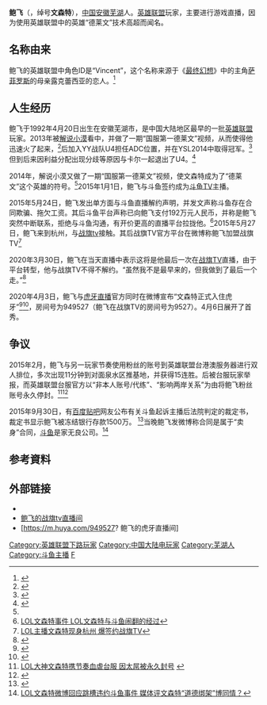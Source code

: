 {{noteTA
| G1=Games
| G2=LOL
| 1 = zh-cn:国服; zh-tw:陸服;
| 2 = zh-cn:最终幻想; zh-hk:最終幻想; zh-tw:Final Fantasy;
| 3 = zh-cn:萨菲罗斯; zh-hk:錫菲羅斯; zh-tw:賽菲羅斯;
| 4 = zh-cn:举报; zh-tw:檢舉;
}}
{{Infobox person
| 姓名 = 鲍飞
| 圖像 =
| 圖像大小 =
| 圖像說明 =
| 出生日期 = {{Birth date and age|1992|4|20|}}
| 出生地 = {{CHN}}[[安徽省|安徽省]][[芜湖市|芜湖市]]
| 死亡日期 =
| 死亡地 =
| 居住地 =
| 國籍 = {{PRC}}
| 別名 = 文森特
| 語言 = [[漢語|漢語]]
| 職業 = 遊戲直播
| 活躍時期 =
| 網站 =
}}
'''鲍飞'''（{{bd|1992年|4月20日}}，绰号'''文森特'''），[[中国|中国]][[安徽|安徽]][[芜湖市|芜湖]]人。[[英雄联盟|英雄联盟]]玩家，主要进行游戏直播，因为使用英雄联盟中的英雄“德莱文”技术高超而闻名。

==名称由来==
鲍飞的英雄联盟中角色ID是“Vincent”，这个名称来源于《[[最终幻想系列|最终幻想]]》中的主角[[萨菲罗斯|萨菲罗斯]]的母亲露克蕾西亚的恋人{{link-en|文森特·瓦伦汀|Vincent Valentine}}。<ref>{{Cite web |url = http://lol.tuwan.com/108771/ |title = lol文森特是谁？怎么火的？ |author = 兔小睡 |date = 2015年5月28日 |publisher = 兔玩LOL |language = zh-cn }}</ref>

==人生经历==
鲍飞于1992年4月20日出生在安徽芜湖市，是中国大陆地区最早的一批[[英雄联盟|英雄联盟]]玩家。2013年被[[解说小漠|解说小漠]]看中，并做了一期“国服第一德莱文”视频，从而使得他迅速火了起来，<ref name="文森特介绍">{{Cite web|url=http://www.52pk.com/gl/6444706.shtml|title=《英雄联盟LOL》国服第一德莱文文森特介绍|author=FT|date=2015年6月12日|publisher=52PK|language=zh-cn}}</ref>后加入YY战队U4担任ADC位置，并在YSL2014中取得冠军。<ref>{{Cite web|url=http://games.enet.com.cn/a/2014/0428/A2014042800580309_0.shtml|title=YSL2014第一赛季赛况回顾 U4强势夺冠|author=eNet游戏|date=2014年4月28日|publisher=eNet游戏|language=zh-cn|access-date=2016年6月19日|archive-url=https://web.archive.org/web/20160630013545/http://games.enet.com.cn/a/2014/0428/A2014042800580309_0.shtml|archive-date=2016年6月30日|dead-url=yes}}</ref>但到后来因利益分配出现分歧等原因与卡尔一起退出了U4。<ref>{{Cite web |url = http://lol.mingrent.com/bg/6373.html |title = U4战队退队门事件 U4战队出现利益问题 |author = 草帽王 |date = 2014年8月6日 |publisher = 游戏名人堂 |language = zh-cn |deadurl = yes |archiveurl = https://web.archive.org/web/20160809101820/http://lol.mingrent.com/bg/6373.html |archivedate = 2016年8月9日 |df =  }}</ref>

2014年，解说小漠又做了一期“国服第一德莱文”视频，使文森特成为了“德莱文”这个英雄的符号。<ref name="文森特介绍"/>2015年1月1日，鲍飞与斗鱼签约成为[[斗鱼TV|斗鱼TV]]主播。

2015年5月24日，鲍飞发出单方面与斗鱼直播解约声明，并发文声称斗鱼存在合同欺骗、拖欠工资。其后斗鱼平台声称已向鲍飞支付192万元人民币，并称是鲍飞突然中断联系，拒绝与斗鱼沟通，有开价更高的直播平台拉拢他。<ref>[http://www.youxiniao.com/news/chanye/2500884.html LOL文森特事件 LOL文森特与斗鱼闹翻的经过]</ref>2015年5月27日，鲍飞来到杭州，与[[战旗tv|战旗tv]]接触。其后战旗TV官方平台在微博称鲍飞加盟战旗TV<ref>[http://gameonline.yesky.com/72/66475572.shtml LOL主播文森特现身杭州 爆签约战旗TV]</ref>

2020年3月30日，鲍飞在当天直播中表示这将是他最后一次在[[战旗TV|战旗TV]]直播，由于平台转型，他与战旗TV不得不解约。“虽然我不是最早来的，但我做到了最后一个走。”<ref>{{Cite web|title=文森特：感谢战旗五年的照顾！感谢你们一路的支持陪伴！|url=https://b23.tv/BV1xC4y147Zg|accessdate=|author=|date=|format=|publisher=|language=}}</ref>

2020年4月3日，鲍飞与[[虎牙直播|虎牙直播]]官方同时在微博宣布“文森特正式入住虎牙”<ref>{{Cite web|title=虎牙直播的微博|url=https://m.weibo.cn/2698412232/4489685939914802|accessdate=|author=|date=|format=|publisher=|language=}}</ref><ref>{{Cite web|title=爱打小怪兽的文森特的微博|url=https://m.weibo.cn/5382453243/4489686346844618|accessdate=|author=|date=|format=|publisher=|language=}}</ref>，房间号为949527（鲍飞在战旗TV的房间号为9527）。4月6日展开了首秀。

==争议==
2015年2月，鲍飞与另一玩家节奏使用粉丝的账号到英雄联盟台港澳服务器进行双人排位，多次出现11分钟到对面泉水区推基地，并获得15连胜。后被台服玩家举报，而英雄联盟台服官方以“非本人账号/代练”、“影响两岸关系”为由将鲍飞粉丝账号永久停封。<ref>[http://news.gao7.com/article/440891-20150212-1 LOL大神文森特携节奏血虐台服 因太屌被永久封号] {{webarchive|url=https://web.archive.org/web/20150530140853/http://news.gao7.com/article/440891-20150212-1 |date=2015-05-30 }}</ref><ref>{{Cite web |url=http://wangyou.pcgames.com.cn/485/4851520.html |title=台服玩家报警了！文森特血虐台服被封号 |access-date=2015-05-30 |archive-url=https://web.archive.org/web/20150530141932/http://wangyou.pcgames.com.cn/485/4851520.html |archive-date=2015-05-30 |dead-url=yes }}</ref>

2015年9月30日，有[[百度贴吧|百度贴吧]]网友公布有关斗鱼起诉主播后法院判定的裁定书，裁定书显示鲍飞被冻结银行存款1500万。 <ref>{{Cite web |url=http://gameonline.yesky.com/142/97810642.shtml |title=斗鱼起诉主播后续:播主5100万存款被冻结 |access-date=2015-10-18 |archive-url=https://web.archive.org/web/20151002001900/http://gameonline.yesky.com/142/97810642.shtml |archive-date=2015-10-02 |dead-url=yes }}</ref>当晚鲍飞发微博称合同是属于“卖身”合同，[[斗鱼TV|斗鱼]]是家无良公司。<ref>[http://www.taihainet.com/news/finance/hot/2015-10-13/1551492.html LOL文森特微博回应跳槽违约斗鱼事件 媒体评文森特“道德绑架”博同情？]{{dead link|date=2018年5月 |bot=InternetArchiveBot |fix-attempted=yes }}</ref>

== 参考資料 ==
{{Reflist}}

==外部链接==
* {{Sinaweibo|5382453243}}
* [http://www.zhanqi.tv/9527 鲍飞的战旗tv直播间]
*[https://m.huya.com/949527? 鲍飞的虎牙直播间]

{{DEFAULTSORT:Bao fei}}
[[Category:英雄联盟下路玩家|Category:英雄联盟下路玩家]]
[[Category:中国大陆电玩家|Category:中国大陆电玩家]]
[[Category:芜湖人|Category:芜湖人]]
[[Category:斗鱼主播|Category:斗鱼主播]]
[[Category:鮑姓|F]]